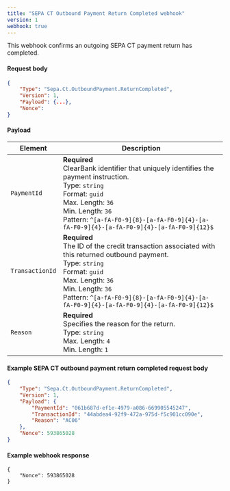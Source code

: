 ```yaml
---
title: "SEPA CT Outbound Payment Return Completed webhook"
version: 1
webhook: true
---
```


This webhook confirms an outgoing SEPA CT payment return has completed.

#### Request body

```json
{
    "Type": "Sepa.Ct.OutboundPayment.ReturnCompleted",
    "Version": 1,
    "Payload": {...},
    "Nonce":
}
```

#### Payload
| Element                 | Description     |
|-------------------------|-----------------|
|`PaymentId` |**Required**<br />ClearBank identifier that uniquely identifies the payment instruction.<br/>Type: `string`<br/>Format: `guid`<br/>Max. Length: `36`<br/>Min. Length: `36`<br /> Pattern: `^[a-fA-F0-9]{8}-[a-fA-F0-9]{4}-[a-fA-F0-9]{4}-[a-fA-F0-9]{4}-[a-fA-F0-9]{12}$` |
|`TransactionId` |**Required**<br />The ID of the credit transaction associated with this returned outbound payment.<br />Type: `string`<br/>Format: `guid`<br/>Max. Length: `36`<br/>Min. Length: `36`<br />Pattern: `^[a-fA-F0-9]{8}-[a-fA-F0-9]{4}-[a-fA-F0-9]{4}-[a-fA-F0-9]{4}-[a-fA-F0-9]{12}$`|
|`Reason` |**Required**<br />Specifies the reason for the return.<br/>Type: `string`<br/>Max. Length: `4`<br/>Min. Length: `1` |

#### Example SEPA CT outbound payment return completed request body

```json
{
    "Type": "Sepa.Ct.OutboundPayment.ReturnCompleted",
    "Version": 1,
    "Payload": {
        "PaymentId": "061b687d-ef1e-4979-a086-669905545247",
        "TransactionId": "44abdea4-92f9-472a-975d-f5c901cc090e",
        "Reason": "AC06"
    },
    "Nonce": 593865028
}
```

#### Example webhook response
```
{
    "Nonce": 593865028
}
```